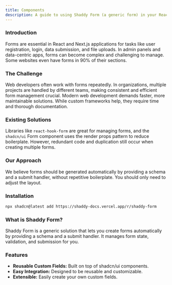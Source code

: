 ```yaml
---
title: Components
description: A guide to using Shaddy Form (a generic form) in your React application.
---
```


### Introduction

Forms are essential in React and Next.js applications for tasks like user registration, login, data submission, and file uploads. In admin panels and data-centric apps, forms can become complex and challenging to manage. Some websites even have forms in 90% of their sections.

### The Challenge

Web developers often work with forms repeatedly. In organizations, multiple projects are handled by different teams, making consistent and efficient form management crucial. Modern web development demands faster, more maintainable solutions. While custom frameworks help, they require time and thorough documentation.

### Existing Solutions

Libraries like `react-hook-form` are great for managing forms, and the `shadcn/ui` Form component uses the render props pattern to reduce boilerplate. However, redundant code and duplication still occur when creating multiple forms.

### Our Approach

We believe forms should be generated automatically by providing a schema and a submit handler, without repetitive boilerplate. You should only need to adjust the layout.

### Installation

```bash
npx shadcn@latest add https://shaddy-docs.vercel.app/r/shaddy-form
```

### What is Shaddy Form?

Shaddy Form is a generic solution that lets you create forms automatically by providing a schema and a submit handler. It manages form state, validation, and submission for you.

### Features

- **Reusable Custom Fields:** Built on top of shadcn/ui components.
- **Easy Integration:** Designed to be reusable and customizable.
- **Extensible:** Easily create your own custom fields.
